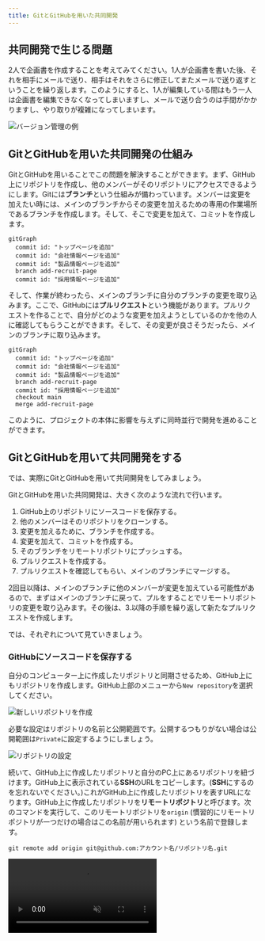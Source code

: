 ```yaml
---
title: GitとGitHubを用いた共同開発
---
```



## 共同開発で生じる問題

2人で企画書を作成することを考えてみてください。1人が企画書を書いた後、それを相手にメールで送り、相手はそれをさらに修正してまたメールで送り返すということを繰り返します。このようにすると、1人が編集している間はもう一人は企画書を編集できなくなってしまいますし、メールで送り合うのは手間がかかりますし、やり取りが複雑になってしまいます。

![バージョン管理の例](./versioning-example.png)

## GitとGitHubを用いた共同開発の仕組み

GitとGitHubを用いることでこの問題を解決することができます。まず、GitHub上にリポジトリを作成し、他のメンバーがそのリポジトリにアクセスできるようにします。Gitには**ブランチ**という仕組みが備わっています。メンバーは変更を加えたい時には、メインのブランチからその変更を加えるための専用の作業場所であるブランチを作成します。そして、そこで変更を加えて、コミットを作成します。

```mermaid
gitGraph
  commit id: "トップページを追加"
  commit id: "会社情報ページを追加"
  commit id: "製品情報ページを追加"
  branch add-recruit-page
  commit id: "採用情報ページを追加"
```

そして、作業が終わったら、メインのブランチに自分のブランチの変更を取り込みます。ここで、GitHubには**プルリクエスト**という機能があります。プルリクエストを作ることで、自分がどのような変更を加えようとしているのかを他の人に確認してもらうことができます。そして、その変更が良さそうだったら、メインのブランチに取り込みます。

```mermaid
gitGraph
  commit id: "トップページを追加"
  commit id: "会社情報ページを追加"
  commit id: "製品情報ページを追加"
  branch add-recruit-page
  commit id: "採用情報ページを追加"
  checkout main
  merge add-recruit-page
```

このように、プロジェクトの本体に影響を与えずに同時並行で開発を進めることができます。

## GitとGitHubを用いて共同開発をする

では、実際にGitとGitHubを用いて共同開発をしてみましょう。

GitとGitHubを用いた共同開発は、大きく次のような流れで行います。

1. GitHub上のリポジトリにソースコードを保存する。
1. 他のメンバーはそのリポジトリをクローンする。
1. 変更を加えるために、ブランチを作成する。
1. 変更を加えて、コミットを作成する。
1. そのブランチをリモートリポジトリにプッシュする。
1. プルリクエストを作成する。
1. プルリクエストを確認してもらい、メインのブランチにマージする。

2回目以降は、メインのブランチに他のメンバーが変更を加えている可能性があるので、まずはメインのブランチに戻って、プルをすることでリモートリポジトリの変更を取り込みます。その後は、3.以降の手順を繰り返して新たなプルリクエストを作成します。

では、それぞれについて見ていきましょう。

### GitHubにソースコードを保存する

自分のコンピューター上に作成したリポジトリと同期させるため、GitHub上にもリポジトリを作成します。GitHub上部のメニューから`New repository`を選択してください。

![新しいリポジトリを作成](new-repository.png)

必要な設定はリポジトリの名前と公開範囲です。公開するつもりがない場合は公開範囲は`Private`に設定するようにしましょう。

![リポジトリの設定](./repository-settings.png)

続いて、GitHub上に作成したリポジトリと自分のPC上にあるリポジトリを紐づけます。GitHub上に表示されている**SSH**のURLをコピーします。(**SSH**にするのを忘れないでください。)これがGitHub上に作成したリポジトリを表すURLになります。GitHub上に作成したリポジトリを**リモートリポジトリ**と呼びます。次のコマンドを実行して、このリモートリポジトリを`origin` (慣習的にリモートリポジトリが一つだけの場合はこの名前が用いられます) という名前で登録します。

```shell
git remote add origin git@github.com:アカウント名/リポジトリ名.git
```

<video src={addRemoteRepositoryVideo} muted controls />

登録が完了したら、`origin`として登録したリモートリポジトリにコミットを送信します。この操作を**プッシュ**と呼びます。プッシュをするには、`Pull, Push`>`Push to...`>`origin`を押します。

<video src={pushChangesVideo} muted controls />

GitHubを開いているブラウザを更新して、プログラムが反映されていることを確認したら完了です。

:::info[`git push`コマンド]

`git push`コマンドを使うことで、コマンドラインから、プッシュをすることもできます。

```shell
git push origin main
```

このコマンドの`main`というのは、メインのブランチの名前です。

![コマンドラインでのプッシュ](./push-changes-with-cli.png)

:::

### リポジトリをクローンする

自分が作成したリポジトリであれば、そのまま変更を加えることができますが、他の人が作成したリポジトリに変更を加える場合は、まずは自分のPC上にそのリポジトリをクローンする必要があります。**クローン**するとは、リモートリポジトリを自分のPC上に複製することです。

他の人が作成したリポジトリに変更を加える場合は、権限を与えてもらってからそのリポジトリをクローンしましょう。

クローンするリモートリポジトリの**SSH**のURLをコピーして、次のコマンドを実行してください。その後、クローンしたリポジトリをVS Codeで開いてください。

```shell
git clone git@github.com:アカウント名/リポジトリ名.git
```

<video src={cloneRepositoryVideo} muted controls />

### ブランチを作成する

```mermaid
gitGraph
  commit id: "既存のコミット1"
  commit id: "既存のコミット2"
  branch "ブランチ名"
  commit id: "新たな変更"
```

まずは、メインのブランチから今回の作業専用のブランチを作成しましょう。左下の`main`というボタンをクリックして、`Create new branch from...`を選択します。次に、分岐元のブランチである`main`を選択します。最後に、新しいブランチの名前を入力します。新しいブランチの名前には、今回加えたい変更の内容を表す名前をつけましょう。左下の表示が`main`から新しいブランチの名前に変わったことを確認してください。

<video src={createNewBranchVideo} muted controls />

:::info[`git switch`コマンド]

ブランチの作成をコマンドラインから行うこともできます。

まずは、現在いるブランチを確認してみましょう。ターミナルで`git branch`コマンドを実行してください。

```shell
$ git branch
* main
```

ここで、`*`から始まっているのが、現在いるブランチです。`main`となっているはずです。

`git switch`コマンドを使うことで、ブランチを切り替えることができます。切り替え先のブランチが存在しない場合`-c`というオプションをつけることで、新しいブランチを作成して切り替えることができます。

```shell
git switch -c 新しいブランチ名
```

現在いるブランチを確認すると、`*`が移動しているはずです。

```shell
$ git branch
* 新しいブランチ名
  main
```

<video src={createNewBranchWithCliVideo} muted controls />

:::

### 変更を加えてコミットを作成する

変更を加えて、コミットを作成しましょう。必要に応じて、コミットの履歴やコミットの差分を確認してください。

### リモートリポジトリにプッシュする

変更を加えたのは、自分のPC上のリポジトリです。そのため、リモートリポジトリにその変更を反映させる必要があります。新しく作ったブランチをリモートリポジトリにプッシュします。

<video src={pushNewBranchVideo} muted controls />

:::info

コマンドラインからプッシュするには、次のコマンドを実行します。

```shell
git push origin ブランチ名
```

:::

### プルリクエストを作成する

次に変更をメインのブランチに反映します。GitHubのプルリクエストという機能を使うことで、簡単に変更の内容を他の人に確認してもらい、メインのブランチに反映することができます。

GitHubを開き`Pull requests`を開いてください。

![プルリクエストを作成](./pull-requests-tab.png)

`New pull request`を押してください。

![ブランチ選択前](./compare-changes.png)

`compare`と書いてある方のブランチを変更して、さきほど作成したブランチを選択してください。

![ブランチ選択後](./comparing-changes.png)

`Create pull request`を押してください。

![プルリクエストの作成](./create-pull-request.png)

確認画面が出るので、コメントを書いて`Create pull request`を押してください。これで、プルリクエストを作成することができました。

<video src={createPullRequestVideo} muted controls />

### マージする

```mermaid
gitGraph
  commit id: "既存のコミット1"
  commit id: "既存のコミット2"
  branch "ブランチ名"
  commit id: "新たな変更"
  checkout main
  merge "ブランチ名"
```

メインのブランチと変更を加えたブランチとの差分は、`Files changed`タブから確認できます。変更が良さそうだったら、`Merge pull request`を押してください。これで、メインのブランチに変更を加えたブランチを**マージ**することができます。マージとは、あるブランチと別のブランチとを統合することです。

マージしたら、不要になったブランチは`Delete branch`を押して削除しておきましょう。

![プルリクエストをマージ](./merge-pull-request.png)

<video src={mergePullRequestVideo} muted controls />

### 新たなプルリクエストを作成する

これ以降プルリクエストを作る場合は、リモートリポジトリのメインのブランチに他の人が変更を加えている可能性があるため、`main`ブランチに戻って、リモートリポジトリから新たな変更を**プル**しましょう。プルするとは、自分のPC上にリモートリポジトリの変更を取り込むことです。その後は、今までと同様に新しいブランチを作成して進めていきます。

リモートリポジトリの変更をプルするには、`Pull, Push`>`Pull from...`>`origin/main`を押します。

<video src={pullBranchVideo} muted controls />

:::info

コマンドラインからプルするには、次のコマンドを実行します。

```shell
git pull origin main
```

![コマンドラインでのプル](./pull-branch-with-cli.png)

:::

## 演習

Gitを用いたバージョン管理の練習問題で、学部一覧ページを作成しました。このリポジトリをGitHubに保存して、各学部のウェブサイトのURLを追加するプルリクエストを作成してください。

![学部一覧ページ](./faculties-with-link.png)

### 手順1

GitHubのリポジトリにソースコードを保存しましょう。

<Answer>

<video src={step1Video} muted controls />

</Answer>

### 手順2

ブランチを作成しましょう。

<Answer>

<video src={step2Video} muted controls />

</Answer>

### 手順3

学部一覧ページに各学部のウェブサイトのURLを追加して、ステージをしてコミットを作成しましょう。

<Answer>

<video src={step3Video} muted controls />

```html
<!doctype html>
<html lang="ja">
  <head>
    <meta charset="utf-8" />
    <title>学部一覧</title>
  </head>
  <body>
    <h1>学部一覧</h1>
    <ul>
      <li><a href="https://www.j.u-tokyo.ac.jp/">法学部</a></li>
      <li><a href="https://www.m.u-tokyo.ac.jp/">医学部</a></li>
      <li><a href="https://www.t.u-tokyo.ac.jp/foe">工学部</a></li>
      <li><a href="https://www.l.u-tokyo.ac.jp/">文学部</a></li>
      <li><a href="https://www.s.u-tokyo.ac.jp/ja">理学部</a></li>
      <li><a href="https://www.a.u-tokyo.ac.jp/">農学部</a></li>
      <li><a href="https://www.e.u-tokyo.ac.jp/">経済学部</a></li>
      <li><a href="https://www.c.u-tokyo.ac.jp/">教養学部</a></li>
      <li><a href="https://www.p.u-tokyo.ac.jp/">教育学部</a></li>
      <li><a href="https://www.f.u-tokyo.ac.jp/">薬学部</a></li>
    </ul>
  </body>
</html>
```

</Answer>

### 手順4

ブランチをリモートリポジトリにプッシュしましょう。

<Answer>

<video src={step4Video} muted controls />

</Answer>

### 手順5

プルリクエストを作成しましょう。

<Answer>

<video src={step5Video} muted controls />

</Answer>

### 手順6

差分を確認して、プルリクエストをマージしましょう。

<Answer>

<video src={step6Video} muted controls />

</Answer>
